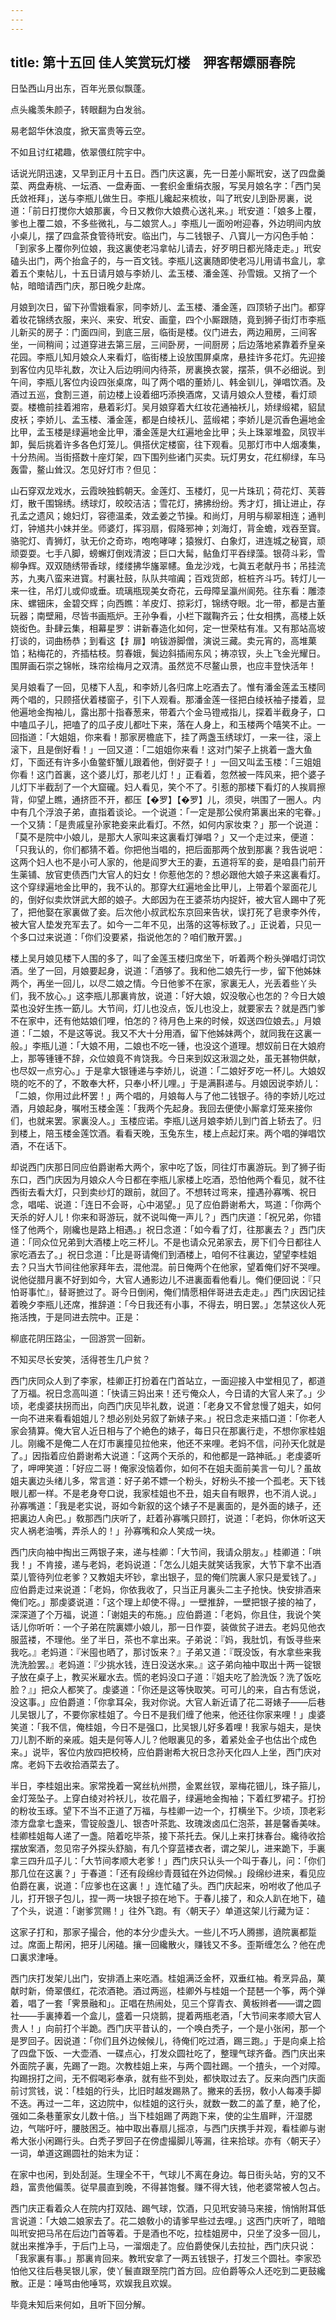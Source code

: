 ```yaml
---
---
---
```

title: 第十五回 佳人笑赏玩灯楼　狎客帮嫖丽春院
---

日坠西山月出东，百年光景似飘蓬。

点头纔羡朱颜子，转眼翻为白发翁。

易老韶华休浪度，掀天富贵等云空。

不如且讨红裙趣，依翠偎红院宇中。

话说光阴迅速，又早到正月十五日。西门庆这裏，先一日差小厮玳安，送了四盘羹菜、两盘寿桃、一坛酒、一盘寿面、一套织金重绢衣服，写吴月娘名字：「西门吴氏敛袵拜」，送与李瓶儿做生日。李瓶儿纔起来梳妆，叫了玳安儿到卧房裏，说道：「前日打搅你大娘那裏，今日又教你大娘费心送礼来。」玳安道：「娘多上覆，爹也上覆二娘，不多些微礼，与二娘赏人。」李瓶儿一面吩咐迎春，外边明间内放小桌儿，摆了四盒茶食管待玳安。临出门，与二钱银子、八寳儿一方闪色手帕：「到家多上覆你列位娘，我这裏使老冯拿帖儿请去，好歹明日都光降走走。」玳安磕头出门，两个抬盒子的，与一百文钱。李瓶儿这裏随即使老冯儿用请书盒儿，拿着五个柬帖儿，十五日请月娘与李娇儿、孟玉楼、潘金莲、孙雪娥。又捎了一个帖，暗暗请西门庆，那日晚夕赴席。

月娘到次日，留下孙雪娥看家，同李娇儿、孟玉楼、潘金莲，四顶轿子出门。都穿着妆花锦绣衣服，来兴、来安、玳安、画童，四个小厮跟随，竟到狮子街灯市李瓶儿新买的房子：门面四间，到底三层，临街是楼。仪门进去，两边厢房，三间客坐，一间稍间；过道穿进去第三层，三间卧房，一间厨房；后边落地紧靠着乔皇亲花园。李瓶儿知月娘众人来看灯，临街楼上设放围屏桌席，悬挂许多花灯。先迎接到客位内见毕礼数，次让入后边明间内待茶，房裏换衣裳，摆茶，俱不必细说。到午间，李瓶儿客位内设四张桌席，叫了两个唱的董娇儿、韩金钏儿，弹唱饮酒。及酒过五巡，食割三道，前边楼上设着细巧添换酒席，又请月娘众人登楼，看灯顽耍。楼檐前挂着湘帘，悬着彩灯。吴月娘穿着大红妆花通袖袄儿，娇绿缎裙，貂鼠皮袄；李娇儿、孟玉楼、潘金莲，都是白绫袄儿、蓝缎裙；李娇儿是沉香色遍地金比甲，孟玉楼是绿遍地金比甲，潘金莲是大红遍地金比甲；头上珠翠堆盈，凤钗半卸，鬓后挑着许多各色灯笼儿。俱搭伏定楼窗，往下观看。见那灯市中人烟凑集，十分热闹。当街搭数十座灯架，四下围列些诸门买卖。玩灯男女，花红柳绿，车马轰雷，鳌山耸汉。怎见好灯市？但见：

山石穿双龙戏水，云霞映独鹤朝天。金莲灯、玉楼灯，见一片珠玑；荷花灯、芙蓉灯，散千围锦绣。绣球灯，皎皎洁洁；雪花灯，拂拂纷纷。秀才灯，揖让进止，存孔孟之遗风；媳妇灯，容德温柔，效孟姜之节操。和尚灯，月明与柳翠相连；通判灯，钟馗共小妹并坐。师婆灯，挥羽扇，假降邪神；刘海灯，背金蟾，戏吞至寳。骆驼灯、青狮灯，驮无价之奇珎，咆咆哮哮；猿猴灯、白象灯，进连城之秘寳，顽顽耍耍。七手八脚，螃蠏灯倒戏清波；巨口大髯，鲇鱼灯平吞绿藻。银荷斗彩，雪柳争辉。双双随绣带香球，缕缕拂华旛翠幰。鱼龙沙戏，七眞五老献丹书；吊挂流苏，九夷八蛮来进寳。村裏社鼓，队队共喧阗；百戏货郎，桩桩齐斗巧。转灯儿一来一往，吊灯儿或仰或垂。琉璃瓶现美女奇花，云母障呈瀛州阆苑。往东看：雕漆床、螺钿床，金碧交辉；向西瞧：羊皮灯、掠彩灯，锦绣夺眼。北一带，都是古董玩器；南壁厢，尽皆书画瓶炉。王孙争看，小栏下蹴鞠齐云；仕女相携，高楼上妖娆衒色。卦肆云集，相幕星罗：讲新春造化如何，定一世荣枯有准。又有那站高坡打谈的，词曲杨恭；到看这【扌扉】响钹游脚僧，演说三藏。卖元宵的，高堆菓馅；粘梅花的，齐插枯枝。剪春娥，鬓边斜插闹东风；祷凉钗，头上飞金光耀日。围屏画石崇之锦帐，珠帘绘梅月之双清。虽然览不尽鳌山景，也应丰登快活年！

吴月娘看了一回，见楼下人乱，和李娇儿各归席上吃酒去了。惟有潘金莲孟玉楼同两个唱的，只顾搭伏着楼窗子，引下人观看。那潘金莲一径把白绫袄袖子搂着，显他遍地金掏袖儿，露出那十指春葱来，带着六个金马镫戒指儿，探着半截身子，口中嗑瓜子儿，把嗑了的瓜子皮儿都吐下来，落在人身上，和玉楼两个嘻笑不止。一回指道：「大姐姐，你来看！那家房檐底下，挂了两盏玉绣球灯，一来一往，滚上滚下，且是倒好看！」一回又道：「二姐姐你来看！这对门架子上挑着一盏大鱼灯，下面还有许多小鱼鳖虾蟹儿跟着他，倒好耍子！」一回又叫孟玉楼：「三姐姐你看！这门首裏，这个婆儿灯，那老儿灯！」正看着，忽然被一阵风来，把个婆子儿灯下半截刮了一个大窟礲。妇人看见，笑个不了。引惹的那楼下看灯的人挨肩擦背，仰望上瞧，通挤匝不开，都压【�罗】【�罗】儿，须臾，哄围了一圈人。内中有几个浮浪子弟，直指着谈论。一个说道：「一定是那公侯府第裏出来的宅眷。」一个又猜：「是贵戚皇孙家艳妾来此看灯。不然，如何内家妆束？」那一个说道：「莫不是院中小娘儿，是那大人家叫来这裏看灯弹唱？」又一个走过来，便道：「只我认的，你们都猜不着。你把他当唱的，把后面那两个放到那裏？我告说吧：这两个妇人也不是小可人家的，他是阎罗大王的妻，五道将军的妾，是咱县门前开生薬铺、放官吏债西门大官人的妇女！你惹他怎的？想必跟他大娘子来这裏看灯。这个穿绿遍地金比甲的，我不认的。那穿大红遍地金比甲儿，上带着个翠面花儿的，倒好似卖炊饼武大郎的娘子。大郎因为在王婆茶坊内捉奸，被大官人踢中了死了，把他娶在家裏做了妾。后次他小叔武松东京回来告状，误打死了皂隶李外传，被大官人垫发充军去了。如今一二年不见，出落的这等标致了。」正说着，只见一个多口过来说道：「你们没要紧，指说他怎的？咱们散开罢。」

楼上吴月娘见楼下人围的多了，叫了金莲玉楼归席坐下，听着两个粉头弹唱灯词饮酒。坐了一回，月娘要起身，说道：「酒够了。我和他二娘先行一步，留下他姊妹两个，再坐一回儿，以尽二娘之情。今日他爹不在家，家裏无人，光丢着些丫头们，我不放心。」这李瓶儿那裏肯放，说道：「好大娘，奴没敬心也怎的？今日大娘菜也没好生拣一筯儿。大节间，灯儿也没点，饭儿也没上，就要家去？就是西门爹不在家中，还有他姑娘们哩，怕怎的？待月色上来的时候，奴送四位娘去。」月娘道：「二娘，不是这等说。我又不大十分用酒，留下他姊妹两个，就同我在这裏一般。」李瓶儿道：「大娘不用，二娘也不吃一锺，也没这个道理。想奴前日在大娘府上，那等锺锺不辞，众位娘竟不肯饶我。今日来到奴这湫涸之处，虽无甚物供献，也尽奴一点穷心。」于是拿大银锺递与李娇儿，说道：「二娘好歹吃一杯儿。大娘奴晓的吃不的了，不敢奉大杯，只奉小杯儿哩。」于是满斟递与。月娘因说李娇儿：「二娘，你用过此杯罢！」两个唱的，月娘每人与了他二钱银子。待的李娇儿吃过酒，月娘起身，嘱咐玉楼金莲：「我两个先起身。我回去便使小厮拿灯笼来接你们，也就来罢。家裏没人。」玉楼应诺。李瓶儿送月娘李娇儿到门首上轿去了。归到楼上，陪玉楼金莲饮酒。看看天晚，玉兔东生，楼上点起灯来。两个唱的弹唱饮酒，不在话下。

却说西门庆那日同应伯爵谢希大两个，家中吃了饭，同往灯市裏游玩。到了狮子街东口，西门庆因为月娘众人今日都在李瓶儿家楼上吃酒，恐怕他两个看见，就不往西街去看大灯，只到卖纱灯的跟前，就回了。不想转过弯来，撞遇孙寡嘴、祝日念，唱喏、说道：「连日不会哥，心中渴望。」见了应伯爵谢希大，骂道：「你两个天杀的好人儿！你来和哥游玩，就不说叫俺一声儿？」西门庆道：「祝兄弟，你错怪了他两个，刚纔也是路上相遇。」祝日念道：「如今看了灯，往那裏去？」西门庆道：「同众位兄弟到大酒楼上吃三杯儿。不是也请众兄弟家去，房下们今日都往人家吃酒去了。」祝日念道：「比是哥请俺们到酒楼上，咱何不往裏边，望望李桂姐去？只当大节间往他家拜年去，混他混。前日俺两个在他家，望着俺们好不哭哩。说他従腊月裏不好到如今，大官人通影边儿不进裏面看他看儿。俺们便回说：『只怕哥事忙』，替哥摭过了。哥今日倒闲，俺们情愿相伴哥进去走走。」西门庆因记挂着晚夕李瓶儿还席，推辞道：「今日我还有小事，不得去，明日罢。」怎禁这伙人死拖活拽，于是同进去院中。正是：

柳底花阴压路尘，一回游赏一回新。

不知买尽长安笑，活得苍生几户贫？

西门庆同众人到了李家，桂卿正打扮着在门首站立，一面迎接入中堂相见了，都道了万福。祝日念高叫道：「快请三妈出来！还亏俺众人，今日请的大官人来了。」少顷，老虔婆扶拐而出，向西门庆见毕礼数，说道：「老身又不曾怠慢了姐夫，如何一向不进来看看姐姐儿？想必别处另叙了新婊子来。」祝日念走来插口道：「你老人家会猜算。俺大官人近日相与了个絶色的婊子，每日只在那裏行走，不想你家桂姐儿。刚纔不是俺二人在灯市裏撞见拉他来，他还不来哩。老妈不信，问孙天化就是了。」因指着应伯爵谢希大说道：「这两个天杀的，和他都是一路神祇。」老虔婆听了，呷呷笑道：「好应二哥！俺家没恼着你，如何不在姐夫面前美言一句儿？虽故姐夫裏边头绪儿多，常言道：好子弟不嫖一个粉头，好粉头不接一个孤老。天下钱眼儿都一样。不是老身夸口说，我家桂姐也不丑，姐夫自有眼界，也不消人说。」孙寡嘴道：「我是老实说，哥如今新叙的这个婊子不是裏面的，是外面的婊子，还把裏边人肏巴。」敎那西门庆听了，赶着孙寡嘴只顾打，说道：「老妈，你休听这天灾人祸老油嘴，弄杀人的！」孙寡嘴和众人笑成一块。

西门庆向袖中掏出三两银子来，递与桂卿：「大节间，我请众朋友。」桂卿道：「哄我！」不肯接，递与老妈，老妈说道：「怎么儿姐夫就笑话我家，大节下拿不出酒菜儿管待列位老爹？又教姐夫坏钞，拿出银子，显的俺们院裏人家只是爱钱了。」应伯爵走过来说道：「老妈，你依我收了，只当正月裏头二主子抢快。快安排酒来俺们吃。」那虔婆说道：「这个理上却使不得。」一壁推辞，一壁把银子接的袖了，深深道了个万福，说道：「谢姐夫的布施。」应伯爵道：「老妈，你且住，我说个笑话儿你听听：一个子弟在院裏嫖小娘儿，那一日作耍，装做贫子进去。老妈见他衣服蓝褛，不理他。坐了半日，茶也不拿出来。子弟说：『妈，我肚饥，有饭寻些来我吃。』老妈道：『米囤也晒了，那讨饭来？』子弟又道：『既没饭，有水拿些来我洗洗脸罢。』老妈道：『少挑水钱，连日没送水来。』这子弟向袖中取出十两一锭银子放在桌子上，教买米雇水去。慌的老妈没口子道：『姐夫吃了脸洗饭？洗了饭吃脸？』」把众人都笑了。虔婆道：「你还是这等快取笑。可可儿的来，自古有恁说，没这事。」应伯爵道：「你拿耳朵，我对你说。大官人新近请了花二哥婊子——后巷儿吴银儿了，不要你家桂姐了。今日不是我们缠了他来，他还往你家来哩！」虔婆笑道：「我不信，俺桂姐，今日不是强口，比吴银儿好多着哩！我家与姐夫，是快刀儿割不断的亲戚。姐夫是何等人儿？他眼裏见的多，着紧处金子也估出个成色来。」说毕，客位内放四把校椅，应伯爵谢希大祝日念孙天化四人上坐，西门庆对席。老妈下去收拾酒菜去了。

半日，李桂姐出来。家常挽着一窝丝杭州攒，金累丝钗，翠梅花钿儿，珠子箍儿，金灯笼坠子。上穿白绫对衿袄儿，妆花眉子，绿遍地金掏袖；下着红罗裙子。打扮的粉妆玉琢。望下不当不正道了万福，与桂卿一边一个，打横坐下。少顷，顶老彩漆方盘拿七盏来，雪锭般盏儿、银杏叶茶匙、玫瑰泼卤瓜仁泡茶，甚是馨香美味。桂卿桂姐每人递了一盏。陪着吃毕茶，接下茶托去。保儿上来打抹春台。纔待收拾摆放案酒，忽见帘子外探头舒脑，有几个穿蓝褛衣者，谓之架儿，进来跪下，手裏拿三四升瓜子儿：「大节间孝顺大老爹！」西门庆只认头一个叫于春儿，问：「你们那几位在这裏？」于春道：「还有段绵纱青聂钺在外边伺候。」段绵纱进来，看见应伯爵在裏，说道：「应爹也在这裏！」连忙磕了头。西门庆起来，吩咐收了他瓜子儿，打开银子包儿，捏一两一块银子掠在地下。于春儿接了，和众人趴在地下，磕了个头，说道：「谢爹赏赐！」往外飞跑。有〈朝天子〉单道这架儿行藏为证：

这家子打和，那家子撮合，他的本分少虚头大。一些儿不巧人腾挪，遶院裏都踅过。席面上帮闲，把牙儿闲磕。攘一回纔散火，赚钱又不多。歪斯缠怎么？他在虎口裏求津唾。

西门庆打发架儿出门，安排酒上来吃酒。桂姐满泛金杯，双垂红袖。肴烹异品，菓献时新，倚翠偎红，花浓酒艳。酒过两巡，桂卿外与桂姐一个琵琶一个筝，两个弹着，唱了一套「霁景融和」。正唱在热闹处，见三个穿青衣、黄板辫者——谓之圆社——手裏捧着一个盒儿，盛着一只烧鹅，提着两瓶老酒，「大节间来孝顺大官人贵人！」向前打个半跪。西门庆平昔认的，一个唤白秃子，一个是小张闲，那一个是罗回子。因说道：「你们且外边候候儿，待俺们吃过酒，踢三跑。」于是向桌上拾了四盘下饭、一大壶酒、一碟点心，打发众圆社吃了，整理气球齐备。西门庆出来外面院子裏，先踢了一跑。次教桂姐上来，与两个圆社踢。一个揸头，一个对障。抅踢拐打之间，无不假喝彩奉承，就有些不到处，都快取过去了。反来向西门庆面前讨赏钱，说：「桂姐的行头，比旧时越发踢熟了。撇来的丢拐，敎小人每凑手脚不迭。再过一二年，这边院中，似桂姐的这行头，就数一数二的盖了羣，絶了伦，强如二条巷董家女儿数十倍。」当下桂姐踢了两跑下来，使的尘生眉畔，汗湿腮边，气喘吁吁，腰肢困乏。袖中取出春扇儿摇凉，与西门庆携手并观，看桂卿与谢希大张小闲踢行头。白秃子罗回子在傍虚撮脚儿等漏，往来拾球。亦有〈朝天子〉一词，单道这踢圆社的始末为证：

在家中也闲，到处刮涎。生理全不干，气球儿不离在身边。每日街头站，穷的又不趋，富贵他偏羡。従早晨直到晚，不得甚饱餐。赚不得大钱，他老婆常被人包占。

西门庆正看着众人在院内打双陆、踢气球，饮酒，只见玳安骑马来接，悄悄附耳低言说道：「大娘二娘家去了。花二娘敎小的请爹早些过去哩。」这西门庆听了，暗暗叫玳安把马吊在后边门首等着。于是酒也不吃，拉桂姐房中，只坐了没多一回儿，就出来推净手，于后门上马，一溜烟走了。应伯爵使保儿去拉扯，西门庆只说：「我家裏有事。」那裏肯回来。教玳安拿了一两五钱银子，打发三个圆社。李家恐怕他又往后巷吴银儿家，使丫鬟直跟至院门首方回。应伯爵等众人还吃到二更鼓纔散。正是：唾骂由他唾骂，欢娱我且欢娱。

毕竟未知后来何如，且听下回分解。
